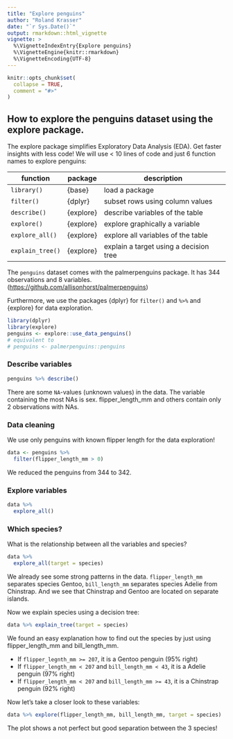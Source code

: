 ---
title: "Explore penguins"
author: "Roland Krasser"
date: "`r Sys.Date()`"
output: rmarkdown::html_vignette
vignette: >
  %\VignetteIndexEntry{Explore penguins}
  %\VignetteEngine{knitr::rmarkdown}
  %\VignetteEncoding{UTF-8}
---

```{r setup, include = FALSE}
knitr::opts_chunk$set(
  collapse = TRUE,
  comment = "#>"
)
```

## How to explore the penguins dataset using the explore package.

The explore package simplifies Exploratory Data Analysis (EDA). Get faster insights with less code! We will use < 10 lines of code and just 6 function names to explore penguins:

| function         | package   | description                             |
|------------------|-----------|-----------------------------------------|
| `library()`      | {base}    | load a package                          |
| `filter()`       | {dplyr}   | subset rows using column values         |
| `describe()`     | {explore} | describe variables of the table         |
| `explore()`      | {explore} | explore graphically a variable          |
| `explore_all()`  | {explore} | explore all variables of the table      |
| `explain_tree()` | {explore} | explain a target using a decision tree  |

The `penguins` dataset comes with the palmerpenguins package. It has 344 observations and 8 variables. (<https://github.com/allisonhorst/palmerpenguins>)

Furthermore, we use the packages {dplyr} for `filter()` and `%>%` and {explore} for data exploration.

```{r message=FALSE, warning=FALSE}
library(dplyr)
library(explore)
penguins <- explore::use_data_penguins()
# equivalent to 
# penguins <- palmerpenguins::penguins
```

### Describe variables

```{r message=FALSE, warning=FALSE}
penguins %>% describe()
```
There are some `NA`-values (unknown values) in the data. The variable containing the most NAs is sex. flipper_length_mm and others contain only 2 observations with NAs.

### Data cleaning

We use only penguins with known flipper length for the data exploration!

```{r}
data <- penguins %>% 
  filter(flipper_length_mm > 0)
```

We reduced the penguins from 344 to 342.

### Explore variables

```{r message=FALSE, warning=FALSE, fig.width=6, fig.height=total_fig_height(data, size = 2.5)}
data %>% 
  explore_all()
```

### Which species?

What is the relationship between all the variables and species?

```{r message=FALSE, warning=FALSE, fig.width=6, fig.height=total_fig_height(data, var_name_target = "species", size = 2.2)}
data %>% 
  explore_all(target = species)
```

We already see some strong patterns in the data. `flipper_length_mm` separates species Gentoo, `bill_length_mm` separates species Adelie from Chinstrap. And we see that Chinstrap and Gentoo are located on separate islands.

Now we explain species using a decision tree:

```{r message=FALSE, warning=FALSE, fig.width=6, fig.height=4}
data %>% explain_tree(target = species)
```

We found an easy explanation how to find out the species by just using flipper_length_mm and bill_length_mm.

* If `flipper_legnth_mm >= 207`, it is a Gentoo penguin (95% right)
* If `flipper_length_mm < 207` and `bill_length_mm < 43`, it is a Adelie penguin (97% right)
* If `flipper_length_mm < 207` and `bill_length_mm >= 43`, it is a Chinstrap penguin (92% right)

Now let's take a closer look to these variables:

```{r message=FALSE, warning=FALSE, fig.width=6, fig.height=3}
data %>% explore(flipper_length_mm, bill_length_mm, target = species)
```

The plot shows a not perfect but good separation between the 3 species!

